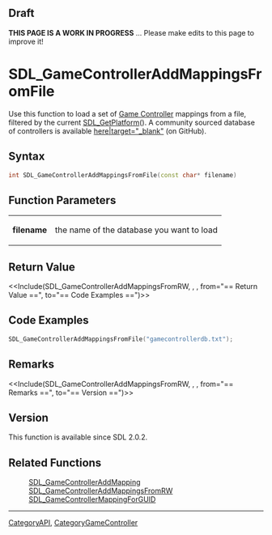 == Draft ==

'''THIS PAGE IS A WORK IN PROGRESS''' ... Please make edits to this page to improve it!


<!-- #You will need to remove the line #acl All:read above in order to be able to save the new page.  Do not remove any other content above this comment.  You may delete this comment before you save. -->

<!-- #*^*^*^*^*See https://wiki.libsdl.org/SGFunctions for details on editing this page*^*^*^*^* -->


= SDL_GameControllerAddMappingsFromFile =
Use this function to load a set of [[CategoryGameController|Game Controller]] mappings from a file, filtered by the current [[SDL_GetPlatform]]().
A community sourced database of controllers is available [https://raw.github.com/gabomdq/SDL_GameControllerDB/master/gamecontrollerdb.txt here|target="_blank"] (on GitHub).




== Syntax ==
<syntaxhighlight lang='c++'>
int SDL_GameControllerAddMappingsFromFile(const char* filename)
</syntaxhighlight>


== Function Parameters ==
{|
|'''filename'''
|the name of the database you want to load
|}


== Return Value ==
<<Include(SDL_GameControllerAddMappingsFromRW, , , from="== Return Value ==", to="== Code Examples ==")>>


== Code Examples ==
<syntaxhighlight lang='c++'>
SDL_GameControllerAddMappingsFromFile("gamecontrollerdb.txt");
</syntaxhighlight>


== Remarks ==
<<Include(SDL_GameControllerAddMappingsFromRW, , , from="== Remarks ==", to="== Version ==")>>


== Version ==
This function is available since SDL 2.0.2.

== Related Functions ==
:[[SDL_GameControllerAddMapping]]
:[[SDL_GameControllerAddMappingsFromRW]]
:[[SDL_GameControllerMappingForGUID]]

----
[[CategoryAPI]], [[CategoryGameController]]
<!-- #See the Style Guide for instructions on editing the footer. -->
